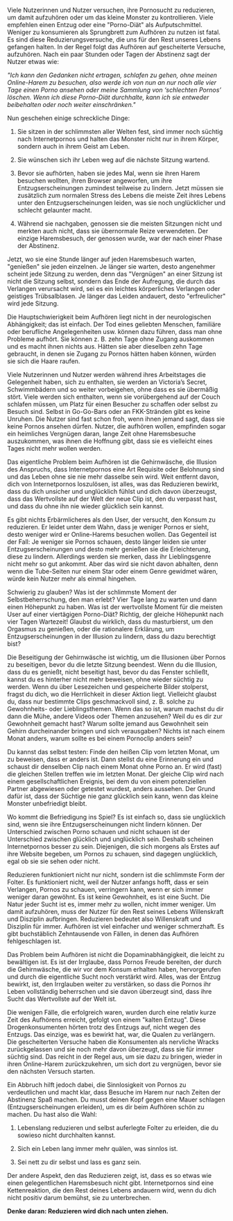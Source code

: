 Viele Nutzerinnen und Nutzer versuchen, ihre Pornosucht zu reduzieren,
um damit aufzuhören oder um das kleine Monster zu kontrollieren. Viele
empfehlen einen Entzug oder eine \"Porno-Diät\" als Aufputschmittel.
Weniger zu konsumieren als Sprungbrett zum Aufhören zu nutzen ist fatal.
Es sind diese Reduzierungsversuche, die uns für den Rest unseres Lebens
gefangen halten. In der Regel folgt das Aufhören auf gescheiterte
Versuche, aufzuhören. Nach ein paar Stunden oder Tagen der Abstinenz
sagt der Nutzer etwas wie:

*\"Ich kann den Gedanken nicht ertragen, schlafen zu gehen, ohne meinen
Online-Harem zu besuchen, also werde ich von nun an nur noch alle vier
Tage einen Porno ansehen oder meine Sammlung von 'schlechten Pornos'
löschen. Wenn ich diese Porno-Diät durchhalte, kann ich sie entweder
beibehalten oder noch weiter einschränken.\"*

Nun geschehen einige schreckliche Dinge:

1.  Sie sitzen in der schlimmsten aller Welten fest, sind immer noch
    süchtig nach Internetpornos und halten das Monster nicht nur in
    ihrem Körper, sondern auch in ihrem Geist am Leben.

2.  Sie wünschen sich ihr Leben weg auf die nächste Sitzung wartend.

3.  Bevor sie aufhörten, haben sie jedes Mal, wenn sie ihren Harem
    besuchen wollten, ihren Browser angeworfen, um ihre
    Entzugserscheinungen zumindest teilweise zu lindern. Jetzt müssen
    sie zusätzlich zum normalen Stress des Lebens die meiste Zeit ihres
    Lebens unter den Entzugserscheinungen leiden, was sie noch
    unglücklicher und schlecht gelaunter macht.

4.  Während sie nachgaben, genossen sie die meisten Sitzungen nicht und
    merkten auch nicht, dass sie übernormale Reize verwendeten. Der
    einzige Haremsbesuch, der genossen wurde, war der nach einer Phase
    der Abstinenz.

Jetzt, wo sie eine Stunde länger auf jeden Haremsbesuch warten,
\"genießen\" sie jeden einzelnen. Je länger sie warten, desto angenehmer
scheint jede Sitzung zu werden, denn das \"Vergnügen\" an einer Sitzung
ist nicht die Sitzung selbst, sondern das Ende der Aufregung, die durch
das Verlangen verursacht wird, sei es ein leichtes körperliches
Verlangen oder geistiges Trübsalblasen. Je länger das Leiden andauert,
desto \"erfreulicher\" wird jede Sitzung.

Die Hauptschwierigkeit beim Aufhören liegt nicht in der neurologischen
Abhängigkeit; das ist einfach. Der Tod eines geliebten Menschen,
familiäre oder berufliche Angelegenheiten usw. können dazu führen, dass
man ohne Probleme aufhört. Sie können z. B. zehn Tage ohne Zugang
auskommen und es macht ihnen nichts aus. Hätten sie aber dieselben zehn
Tage gebraucht, in denen sie Zugang zu Pornos hätten haben können,
würden sie sich die Haare raufen.

Viele Nutzerinnen und Nutzer werden während ihres Arbeitstages die
Gelegenheit haben, sich zu enthalten, sie werden an Victoria's Secret,
Schwimmbädern und so weiter vorbeigehen, ohne dass es sie übermäßig
stört. Viele werden sich enthalten, wenn sie vorübergehend auf der Couch
schlafen müssen, um Platz für einen Besucher zu schaffen oder selbst zu
Besuch sind. Selbst in Go-Go-Bars oder an FKK-Stränden gibt es keine
Unruhen. Die Nutzer sind fast schon froh, wenn ihnen jemand sagt, dass
sie keine Pornos ansehen dürfen. Nutzer, die aufhören wollen, empfinden
sogar ein heimliches Vergnügen daran, lange Zeit ohne Haremsbesuche
auszukommen, was ihnen die Hoffnung gibt, dass sie es vielleicht eines
Tages nicht mehr wollen werden.

Das eigentliche Problem beim Aufhören ist die Gehirnwäsche, die Illusion
des Anspruchs, dass Internetpornos eine Art Requisite oder Belohnung
sind und das Leben ohne sie nie mehr dasselbe sein wird. Weit entfernt
davon, dich von Internetpornos loszulösen, ist alles, was das Reduzieren
bewirkt, dass du dich unsicher und unglücklich fühlst und dich davon
überzeugst, dass das Wertvollste auf der Welt der neue Clip ist, den du
verpasst hast, und dass du ohne ihn nie wieder glücklich sein kannst.

Es gibt nichts Erbärmlicheres als den User, der versucht, den Konsum zu
reduzieren. Er leidet unter dem Wahn, dass je weniger Pornos er sieht,
desto weniger wird er Online-Harems besuchen wollen. Das Gegenteil ist
der Fall: Je weniger sie Pornos schauen, desto länger leiden sie unter
Entzugserscheinungen und desto mehr genießen sie die Erleichterung,
diese zu lindern. Allerdings werden sie merken, dass ihr Lieblingsgenre
nicht mehr so gut ankommt. Aber das wird sie nicht davon abhalten, denn
wenn die Tube-Seiten nur einem Star oder einem Genre gewidmet wären,
würde kein Nutzer mehr als einmal hingehen.

Schwierig zu glauben? Was ist der schlimmste Moment der
Selbstbeherrschung, den man erlebt? Vier Tage lang zu warten und dann
einen Höhepunkt zu haben. Was ist der wertvollste Moment für die meisten
User auf einer viertägigen Porno-Diät? Richtig, der gleiche Höhepunkt
nach vier Tagen Wartezeit! Glaubst du wirklich, dass du masturbierst, um
den Orgasmus zu genießen, oder die rationalere Erklärung, um
Entzugserscheinungen in der Illusion zu lindern, dass du dazu berechtigt
bist?

Die Beseitigung der Gehirnwäsche ist wichtig, um die Illusionen über
Pornos zu beseitigen, bevor du die letzte Sitzung beendest. Wenn du die
Illusion, dass du es genießt, nicht beseitigt hast, bevor du das Fenster
schließt, kannst du es hinterher nicht mehr beweisen, ohne wieder
süchtig zu werden. Wenn du über Lesezeichen und gespeicherte Bilder
stolperst, fragst du dich, wo die Herrlichkeit in dieser Aktion liegt.
Vielleicht glaubst du, dass nur bestimmte Clips geschmackvoll sind, z.
B. solche zu Gewohnheits- oder Lieblingsthemen. Wenn das so ist, warum
machst du dir dann die Mühe, andere Videos oder Themen anzusehen? Weil
du es dir zur Gewohnheit gemacht hast? Warum sollte jemand aus
Gewohnheit sein Gehirn durcheinander bringen und sich verausgaben?
Nichts ist nach einem Monat anders, warum sollte es bei einem Pornoclip
anders sein?

Du kannst das selbst testen: Finde den heißen Clip vom letzten Monat, um
zu beweisen, dass er anders ist. Dann stellst du eine Erinnerung ein und
schaust dir denselben Clip nach einem Monat ohne Porno an. Er wird
(fast) die gleichen Stellen treffen wie im letzten Monat. Der gleiche
Clip wird nach einem gesellschaftlichen Ereignis, bei dem du von einem
potenziellen Partner abgewiesen oder getestet wurdest, anders aussehen.
Der Grund dafür ist, dass der Süchtige nie ganz glücklich sein kann,
wenn das kleine Monster unbefriedigt bleibt.

Wo kommt die Befriedigung ins Spiel? Es ist einfach so, dass sie
unglücklich sind, wenn sie ihre Entzugserscheinungen nicht lindern
können. Der Unterschied zwischen Porno schauen und nicht schauen ist der
Unterschied zwischen glücklich und unglücklich sein. Deshalb scheinen
Internetpornos besser zu sein. Diejenigen, die sich morgens als Erstes
auf ihre Website begeben, um Pornos zu schauen, sind dagegen
unglücklich, egal ob sie sie sehen oder nicht.

Reduzieren funktioniert nicht nur nicht, sondern ist die schlimmste Form
der Folter. Es funktioniert nicht, weil der Nutzer anfangs hofft, dass
er sein Verlangen, Pornos zu schauen, verringern kann, wenn er sich
immer weniger daran gewöhnt. Es ist keine Gewohnheit, es ist eine Sucht.
Die Natur jeder Sucht ist es, immer mehr zu wollen, nicht immer weniger.
Um damit aufzuhören, muss der Nutzer für den Rest seines Lebens
Willenskraft und Disziplin aufbringen. Reduzieren bedeutet also
Willenskraft und Disziplin für immer. Aufhören ist viel einfacher und
weniger schmerzhaft. Es gibt buchstäblich Zehntausende von Fällen, in
denen das Aufhören fehlgeschlagen ist.

Das Problem beim Aufhören ist nicht die Dopaminabhängigkeit, die leicht
zu bewältigen ist. Es ist der Irrglaube, dass Pornos Freude bereiten,
der durch die Gehirnwäsche, die wir vor dem Konsum erhalten haben,
hervorgerufen und durch die eigentliche Sucht noch verstärkt wird.
Alles, was der Entzug bewirkt, ist, den Irrglauben weiter zu verstärken,
so dass die Pornos ihr Leben vollständig beherrschen und sie davon
überzeugt sind, dass ihre Sucht das Wertvollste auf der Welt ist.

Die wenigen Fälle, die erfolgreich waren, wurden durch eine relativ
kurze Zeit des Aufhörens erreicht, gefolgt von einem \"kalten Entzug\".
Diese Drogenkonsumenten hörten trotz des Entzugs auf, nicht wegen des
Entzugs. Das einzige, was es bewirkt hat, war, die Qualen zu verlängern.
Die gescheiterten Versuche haben die Konsumenten als nervliche Wracks
zurückgelassen und sie noch mehr davon überzeugt, dass sie für immer
süchtig sind. Das reicht in der Regel aus, um sie dazu zu bringen,
wieder in ihren Online-Harem zurückzukehren, um sich dort zu vergnügen,
bevor sie den nächsten Versuch starten.

Ein Abbruch hilft jedoch dabei, die Sinnlosigkeit von Pornos zu
verdeutlichen und macht klar, dass Besuche im Harem nur nach Zeiten der
Abstinenz Spaß machen. Du musst deinen Kopf gegen eine Mauer schlagen
(Entzugserscheinungen erleiden), um es dir beim Aufhören schön zu
machen. Du hast also die Wahl:

1.  Lebenslang reduzieren und selbst auferlegte Folter zu erleiden, die
    du sowieso nicht durchhalten kannst.

2.  Sich ein Leben lang immer mehr quälen, was sinnlos ist.

3.  Sei nett zu dir selbst und lass es ganz sein.

Der andere Aspekt, den das Reduzieren zeigt, ist, dass es so etwas wie
einen gelegentlichen Haremsbesuch nicht gibt. Internetpornos sind eine
Kettenreaktion, die den Rest deines Lebens andauern wird, wenn du dich
nicht positiv darum bemühst, sie zu unterbrechen.

**Denke daran: Reduzieren wird dich nach unten ziehen.**
